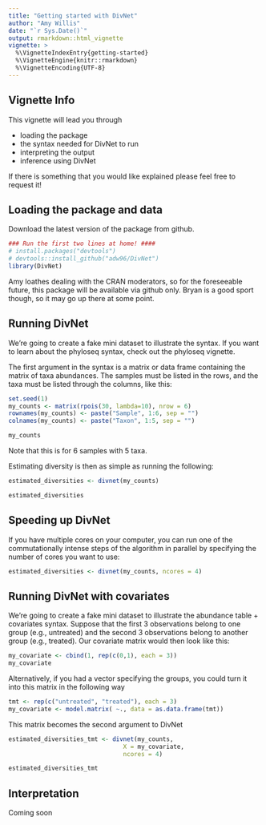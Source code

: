 ```yaml
---
title: "Getting started with DivNet"
author: "Amy Willis"
date: "`r Sys.Date()`"
output: rmarkdown::html_vignette
vignette: >
  %\VignetteIndexEntry{getting-started}
  %\VignetteEngine{knitr::rmarkdown}
  %\VignetteEncoding{UTF-8}
---
```


## Vignette Info

This vignette will lead you through

- loading the package
- the syntax needed for DivNet to run
- interpreting the output
- inference using DivNet

If there is something that you would like explained please feel free to request it!

## Loading the package and data

Download the latest version of the package from github.

```r
### Run the first two lines at home! ####
# install.packages("devtools")
# devtools::install_github("adw96/DivNet")
library(DivNet)
```

Amy loathes dealing with the CRAN  moderators, so for the foreseeable future, this package will be available via github only. Bryan is a good sport though, so it may go up there at some point.

## Running DivNet

We're going to create a fake mini dataset to illustrate the syntax. If you want to learn about the phyloseq syntax, check out the phyloseq vignette.

The first argument in the syntax is a matrix or data frame containing the matrix of taxa abundances. The samples must be listed in the rows, and the taxa must be listed through the columns, like this:

```r
set.seed(1)
my_counts <- matrix(rpois(30, lambda=10), nrow = 6)
rownames(my_counts) <- paste("Sample", 1:6, sep = "")
colnames(my_counts) <- paste("Taxon", 1:5, sep = "")

my_counts
```
Note that this is for 6 samples with 5 taxa.

Estimating diversity is then as simple as running the following:

```r
estimated_diversities <- divnet(my_counts)
```

```r
estimated_diversities
```

## Speeding up DivNet

If you have multiple cores on your computer, you can run one of the commutationally intense steps of the algorithm in parallel by specifying the number of cores you want to use:

```r
estimated_diversities <- divnet(my_counts, ncores = 4)
```


## Running DivNet with covariates

We're going to create a fake mini dataset to illustrate the abundance table + covariates syntax. Suppose that the first 3 observations belong to one group (e.g., untreated) and the second 3 observations belong to another group (e.g., treated). Our covariate matrix would then look like this:

```r
my_covariate <- cbind(1, rep(c(0,1), each = 3))
my_covariate
```

Alternatively, if you had a vector specifying the groups, you could turn it into this matrix in the following way

```r
tmt <- rep(c("untreated", "treated"), each = 3)
my_covariate <- model.matrix( ~., data = as.data.frame(tmt))
```

This matrix becomes the second argument to DivNet
```r
estimated_diversities_tmt <- divnet(my_counts, 
                                X = my_covariate,
                                ncores = 4)
```

```r
estimated_diversities_tmt
```

## Interpretation

Coming soon